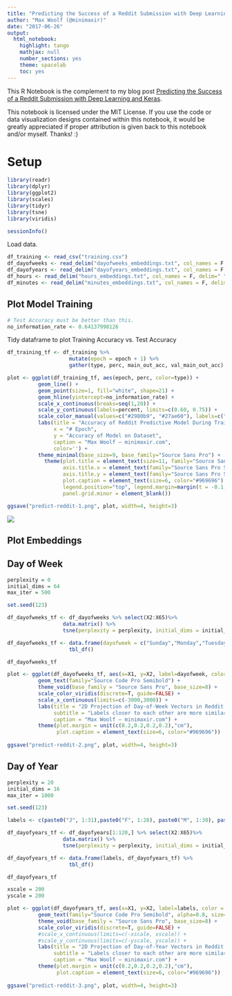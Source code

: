 ```yaml
---
title: "Predicting the Success of a Reddit Submission with Deep Learning and Keras"
author: "Max Woolf (@minimaxir)"
date: "2017-06-26"
output:
  html_notebook:
    highlight: tango
    mathjax: null
    number_sections: yes
    theme: spacelab
    toc: yes
---
```


This R Notebook is the complement to my blog post [Predicting the Success of a Reddit Submission with Deep Learning and Keras](http://minimaxir.com/2017/06/reddit-submission-predict/).

This notebook is licensed under the MIT License. If you use the code or data visualization designs contained within this notebook, it would be greatly appreciated if proper attribution is given back to this notebook and/or myself. Thanks! :)

# Setup

```r
library(readr)
library(dplyr)
library(ggplot2)
library(scales)
library(tidyr)
library(tsne)
library(viridis)

sessionInfo()
```

Load data.

```r
df_training <- read_csv("training.csv")
df_dayofweeks <- read_delim("dayofweeks_embeddings.txt", col_names = F, delim=" ", quote = "—")
df_dayofyears <- read_delim("dayofyears_embeddings.txt", col_names = F, delim=" ", quote = "—")
df_hours <- read_delim("hours_embeddings.txt", col_names = F, delim=" ", quote = "—")
df_minutes <- read_delim("minutes_embeddings.txt", col_names = F, delim=" ", quote = "—")
```

## Plot Model Training

```r
# Test Accuracy must be better than this.
no_information_rate <- 0.64137998126
```

Tidy dataframe to plot Training Accuracy vs. Test Accuracy

```r
df_training_tf <- df_training %>%
                    mutate(epoch = epoch + 1) %>%
                    gather(type, perc, main_out_acc, val_main_out_acc)

plot <- ggplot(df_training_tf, aes(epoch, perc, color=type)) +
          geom_line() +
          geom_point(size=1, fill="white", shape=21) +
          geom_hline(yintercept=no_information_rate) +
          scale_x_continuous(breaks=seq(1,20)) +
          scale_y_continuous(labels=percent, limits=c(0.60, 0.75)) +
          scale_color_manual(values=c("#2980b9", "#27ae60"), labels=c("Training Data (80%)", "Test Data (20%)")) +
          labs(title = "Accuracy of Reddit Predictive Model During Training",
               x = "# Epoch",
               y = "Accuracy of Model on Dataset",
               caption = "Max Woolf — minimaxir.com",
               color='') + 
          theme_minimal(base_size=9, base_family="Source Sans Pro") +
            theme(plot.title = element_text(size=11, family="Source Sans Pro Bold"),
                  axis.title.x = element_text(family="Source Sans Pro Semibold"),
                  axis.title.y = element_text(family="Source Sans Pro Semibold"),
                  plot.caption = element_text(size=6, color="#969696"),
                  legend.position="top", legend.margin=margin(t = -0.1, b = -0.25, unit='cm'),
                  panel.grid.minor = element_blank())

ggsave("predict-reddit-1.png", plot, width=4, height=3)
```

![](predict-reddit-1.png)

## Plot Embeddings

## Day of Week

```r
perplexity = 0
initial_dims = 64
max_iter = 500

set.seed(123)

df_dayofweeks_tf <- df_dayofweeks %>% select(X2:X65)%>%
                  data.matrix() %>%
                  tsne(perplexity = perplexity, initial_dims = initial_dims, max_iter = max_iter)

df_dayofweeks_tf <- data.frame(dayofweek = c("Sunday","Monday","Tuesday","Wednesday","Thursday","Friday","Saturday"), df_dayofweeks_tf) %>%
                    tbl_df()

df_dayofweeks_tf
```

```r
plot <- ggplot(df_dayofweeks_tf, aes(x=X1, y=X2, label=dayofweek, color =dayofweek)) +
          geom_text(family="Source Code Pro Semibold") +
          theme_void(base_family = "Source Sans Pro", base_size=8) +
          scale_color_viridis(discrete=T, guide=FALSE) + 
          scale_x_continuous(limits=c(-3000,3000)) +
          labs(title = "2D Projection of Day-of-Week Vectors in Reddit Prediction Model",
               subtitle = "Labels closer to each other are more similar in context.",
               caption = "Max Woolf — minimaxir.com") +
          theme(plot.margin = unit(c(0.2,0.2,0.2,0.2),"cm"),
                plot.caption = element_text(size=6, color="#969696"))
          
ggsave("predict-reddit-2.png", plot, width=4, height=3)
```

## Day of Year

```r
perplexity = 20
initial_dims = 16
max_iter = 1000

set.seed(123)

labels <- c(paste0("J", 1:31),paste0("F", 1:28), paste0("M", 1:30), paste0("A", 1:31))

df_dayofyears_tf <- df_dayofyears[1:120,] %>% select(X2:X65)%>%
                  data.matrix() %>%
                  tsne(perplexity = perplexity, initial_dims = initial_dims, max_iter = max_iter)

df_dayofyears_tf <- data.frame(labels, df_dayofyears_tf) %>%
                    tbl_df()

df_dayofyears_tf
```


```r
xscale = 200
yscale = 200

plot <- ggplot(df_dayofyears_tf, aes(x=X1, y=X2, label=labels, color = labels)) +
          geom_text(family="Source Code Pro Semibold", alpha=0.8, size=3) +
          theme_void(base_family = "Source Sans Pro", base_size=8) +
          scale_color_viridis(discrete=T, guide=FALSE) + 
          #scale_x_continuous(limits=c(-xscale, xscale)) +
          #scale_y_continuous(limits=c(-yscale, yscale)) +
          labs(title = "2D Projection of Day-of-Year Vectors in Reddit Prediction Model",
               subtitle = "Labels closer to each other are more similar in context.",
               caption = "Max Woolf — minimaxir.com") +
          theme(plot.margin = unit(c(0.2,0.2,0.2,0.2),"cm"),
                plot.caption = element_text(size=6, color="#969696"))
          
ggsave("predict-reddit-3.png", plot, width=4, height=3)
```
